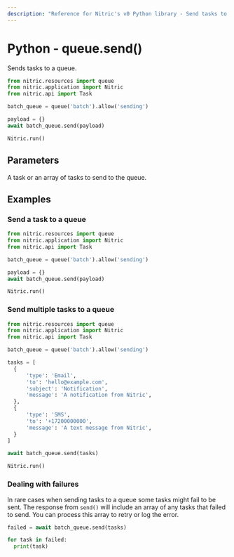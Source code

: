 ```yaml
---
description: "Reference for Nitric's v0 Python library - Send tasks to a queue."
---
```


# Python - queue.send()

Sends tasks to a queue.

```python
from nitric.resources import queue
from nitric.application import Nitric
from nitric.api import Task

batch_queue = queue('batch').allow('sending')

payload = {}
await batch_queue.send(payload)

Nitric.run()
```

## Parameters

<Properties>
  <Property name="tasks" required type="Task | Task[]">
    A task or an array of tasks to send to the queue.
  </Property>
</Properties>

## Examples

### Send a task to a queue

```python
from nitric.resources import queue
from nitric.application import Nitric
from nitric.api import Task

batch_queue = queue('batch').allow('sending')

payload = {}
await batch_queue.send(payload)

Nitric.run()
```

### Send multiple tasks to a queue

```python
from nitric.resources import queue
from nitric.application import Nitric
from nitric.api import Task

batch_queue = queue('batch').allow('sending')

tasks = [
  {
      'type': 'Email',
      'to': 'hello@example.com',
      'subject': 'Notification',
      'message': 'A notification from Nitric',
  },
  {
      'type': 'SMS',
      'to': '+17200000000',
      'message': 'A text message from Nitric',
  }
]

await batch_queue.send(tasks)

Nitric.run()
```

### Dealing with failures

In rare cases when sending tasks to a queue some tasks might fail to be sent. The response from `send()` will include an array of any tasks that failed to send. You can process this array to retry or log the error.

```python
failed = await batch_queue.send(tasks)

for task in failed:
  print(task)
```
